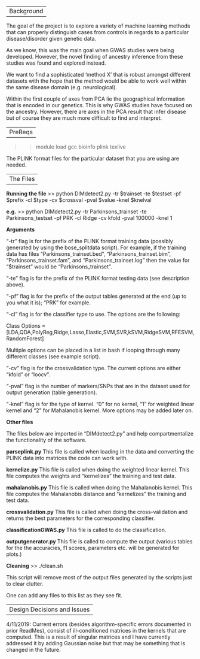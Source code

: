 --------------------------------------------------------------------------
Background
--------------------------------------------------------------------------

The goal of the project is to explore a variety of machine learning methods
that can properly distinguish cases from controls in regards to a particular
disease/disorder given genetic data.

As we know, this was the main goal when GWAS studies were being developed.
However, the novel finding of ancestry inference from these studies was
found and explored instead.

We want to find a sophisticated 'method X' that is robust amongst different datasets with
the hope that the method would be able to work well within the same disease
domain (e.g. neurological).

Within the first couple of axes from PCA lie the geographical information that
is encoded in our genetics. This is why GWAS studies have focused on the ancestry.
However, there are axes in the PCA result that infer disease but of course they are
much more difficult to find and interpret.

--------------------------------------------------------------------------
PreReqs
--------------------------------------------------------------------------

>> module load gcc bioinfo plink texlive

The PLINK format files for the particular dataset that you are using are needed.

--------------------------------------------------------------------------
The Files
--------------------------------------------------------------------------

**Running the file**
>> python DIMdetect2.py -tr $trainset -te $testset -pf $prefix -cl $type -cv $crossval -pval $value -knel $knelval

**e.g.**
>> python DIMdetect2.py -tr Parkinsons_trainset -te Parkinsons_testset -pf PRK -cl Ridge -cv kfold -pval 100000 -knel 1

**Arguments**

"-tr" flag is for the prefix of the PLINK format training data (possibly generated by using the bose_splitdata script).
For example, if the training data has files "Parkinsons_trainset.bed", "Parkinsons_trainset.bim", "Parkinsons_trainset.fam",
and "Parkinsons_trainset.log" then the value for "$trainset" would be "Parkinsons_trainset".

"-te" flag is for the prefix of the PLINK format testing data (see description above).

"-pf" flag is for the prefix of the output tables generated at the end (up to you what it is); "PRK" for example.

"-cl" flag is for the classifier type to use. The options are the following:

Class Options = [LDA,QDA,PolyReg,Ridge,Lasso,Elastic,SVM,SVR,kSVM,RidgeSVM,RFESVM,RandomForest]

Multiple options can be placed in a list in bash if looping through many different classes (see example script).

"-cv" flag is for the crossvalidation type. The current options are either "kfold" or "loocv".

"-pval" flag is the number of markers/SNPs that are in the dataset used for output generation (table generation).

"-knel" flag is for the type of kernel. "0" for no kernel, "1" for weighted linear kernel and "2" for Mahalanobis kernel.
More options may be added later on.

**Other files**

The files below are imported in "DIMdetect2.py" and help compartmentalize the functionality of the software.

**parseplink.py**
This file is called when loading in the data and converting the PLINK data into matrices the code can work with.

**kernelize.py**
This file is called when doing the weighted linear kernel. This file computes the weights and "kernelizes" the training and test data.

**mahalanobis.py**
This file is called when doing the Mahalanobis kernel. This file computes the Mahalanobis distance and "kernelizes" the training and test data.

**crossvalidation.py**
This file is called when doing the cross-validation and returns the best parameters for the corresponding classifier.

**classificationGWAS.py**
This file is called to do the classification.

**outputgenerator.py**
This file is called to compute the output (various tables for the the accuracies, f1 scores, parameters etc. will be generated for plots.)


**Cleaning**
>> ./clean.sh

This script will remove most of the output files generated by the scripts just to clear clutter.

One can add any files to this list as they see fit.

--------------------------------------------------------------------------
Design Decisions and Issues
--------------------------------------------------------------------------
4/11/2019:
Current errors (besides algorithm-specific errors documented in prior ReadMes), consist of ill-conditioned
matrices in the kernels that are computed. This is a result of singular matrices and I have currently
addressed it by adding Gaussian noise but that may be something that is changed in the future.
